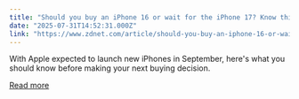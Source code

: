 ```yaml
---
title: "Should you buy an iPhone 16 or wait for the iPhone 17? Know this before you decide"
date: "2025-07-31T14:52:31.000Z"
link: "https://www.zdnet.com/article/should-you-buy-an-iphone-16-or-wait-for-the-iphone-17-know-this-before-you-decide/"
---
```


With Apple expected to launch new iPhones in September, here's what you should know before making your next buying decision.

[Read more](https://www.zdnet.com/article/should-you-buy-an-iphone-16-or-wait-for-the-iphone-17-know-this-before-you-decide/)
